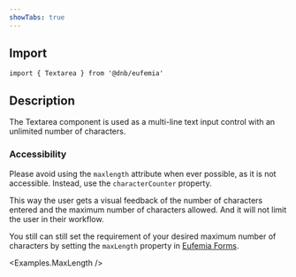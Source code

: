 ```yaml
---
showTabs: true
---
```



## Import

```tsx
import { Textarea } from '@dnb/eufemia'
```

## Description

The Textarea component is used as a multi-line text input control with an unlimited number of characters.

### Accessibility

Please avoid using the `maxlength` attribute when ever possible, as it is not accessible. Instead, use the `characterCounter` property.

This way the user gets a visual feedback of the number of characters entered and the maximum number of characters allowed. And it will not limit the user in their workflow.

You still can still set the requirement of your desired maximum number of characters by setting the `maxLength` property in [Eufemia Forms](/uilib/extensions/forms/base-fields/String/).

<Examples.MaxLength />
